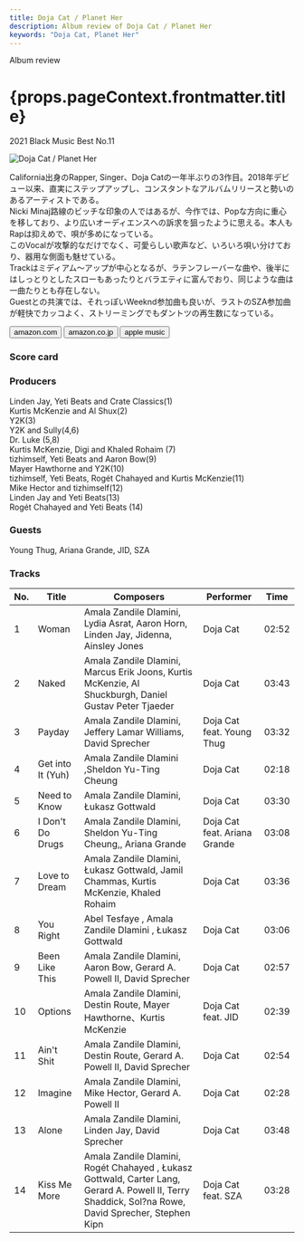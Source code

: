 ```yaml
---
title: Doja Cat / Planet Her
description: Album review of Doja Cat / Planet Her
keywords: "Doja Cat, Planet Her"
---
```





<p className="largeP">Album review</p>
<h1 className="h1--no--margin">{props.pageContext.frontmatter.title}</h1>
<p className="largeP">
  <Link to="/best50/2021/">2021 Black Music Best No.11</Link>
</p>

<Row  className="image-card-group">
	<Column colMd={"3"} colLg={"4"} noGutterMdLeft="">
       <ImageCard>

![Doja Cat / Planet Her](../../images/cd/dojacat1L.jpg)

</ImageCard>
	</Column>
	<Column colMd={"4"} colLg={"8"} noGutterMdLeft="">
	<p>
		California出身のRapper, Singer、Doja Catの一年半ぶりの3作目。2018年デビュー以来、直実にステップアップし、コンスタントなアルバムリリースと勢いのあるアーティストである。
		<br/>Nicki Minaj路線のビッチな印象の人ではあるが、今作では、Popな方向に重心を移しており、より広いオーディエンスへの訴求を狙ったように思える。本人もRapは抑えめで、唄が多めになっている。
		<br/>このVocalが攻撃的なだけでなく、可愛らしい歌声など、いろいろ唄い分けており、器用な側面も魅せている。
		<br/>Trackはミディアム～アップが中心となるが、ラテンフレーバーな曲や、後半にはしっとりとしたスローもあったりとバラエティに富んでおり、同じような曲は一曲たりとも存在しない。
		<br/>Guestとの共演では、それっぽいWeeknd参加曲も良いが、ラストのSZA参加曲が軽快でカッコよく、ストリーミングでもダントツの再生数になっている。
	</p>
	<div>
	  <Button className="button-right-mergin"  href="https://amzn.to/3yOIofE" kind="primary" size="small" renderIcon={ArrowUpRight24}>
      amazon.com
    </Button>
    <Button className="button-right-mergin"  href="https://amzn.to/3ACdwzw" kind="secondary" size="small" renderIcon={ArrowUpRight24}>
      amazon.co.jp
    </Button>
		<Button className="button-right-mergin"  href="https://geo.music.apple.com/us/album/planet-her/1571168930?itsct=music_box_link&itscg=30200&at=11lcug&ct=albums_planet_her&ls=1&app=music" kind="tertiary" size="small" renderIcon={ArrowUpRight24}>
      apple music
    </Button>
		<AdvJS2/>
	</div>
	</Column>
</Row>
<Row >
	<Column colMd={"4"} colLg={"4"} noGutterMdLeft="">
		<div>
    	<h3>Score card</h3>
			<SliderJS1 value="4" />
    	<SliderJS2 value="2" />
			<SliderJS3 value="1" />
    	<SliderJS4 value="8" />
		</div>
	</Column>
	<Column colMd={"8"} colLg={"8"} noGutterMdLeft="">
		<div>
			<h3>Producers</h3>
			<p>
				Linden Jay, Yeti Beats and Crate Classics(1)
				<br/>Kurtis McKenzie and Al Shux(2)
				<br/>Y2K(3)
				<br/>Y2K and Sully(4,6)
				<br/>Dr. Luke (5,8)
				<br/>Kurtis McKenzie, Digi and Khaled Rohaim (7)
				<br/>tizhimself, Yeti Beats and Aaron Bow(9)
				<br/>Mayer Hawthorne and Y2K(10)
				<br/>tizhimself, Yeti Beats, Rogét Chahayed and Kurtis McKenzie(11)
				<br/>Mike Hector and tizhimself(12)
				<br/>Linden Jay and Yeti Beats(13)
				<br/>Rogét Chahayed and Yeti Beats (14)
			</p>
			<h3>Guests</h3>
			<p>
				Young Thug, Ariana Grande, JID, SZA
			</p>
		</div>
	</Column>
</Row>

<h3>Tracks</h3>

| No. | Title             | Composers                                                                                                                                            | Performer                    | Time  |
| --- | ----------------- | ---------------------------------------------------------------------------------------------------------------------------------------------------- | ---------------------------- | ----- |
| 1   | Woman             | Amala Zandile Dlamini, Lydia Asrat, Aaron Horn, Linden Jay, Jidenna, Ainsley Jones                                                                   | Doja Cat                     | 02:52 |
| 2   | Naked             | Amala Zandile Dlamini, Marcus Erik Joons, Kurtis McKenzie, Al Shuckburgh, Daniel Gustav Peter Tjaeder                                                | Doja Cat                     | 03:43 |
| 3   | Payday            | Amala Zandile Dlamini, Jeffery Lamar Williams, David Sprecher                                                                                        | Doja Cat feat. Young Thug    | 03:32 |
| 4   | Get into It (Yuh) | Amala Zandile Dlamini ,Sheldon Yu-Ting Cheung                                                                                                        | Doja Cat                     | 02:18 |
| 5   | Need to Know      | Amala Zandile Dlamini, Łukasz Gottwald                                                                                                               | Doja Cat                     | 03:30 |
| 6   | I Don't Do Drugs  | Amala Zandile Dlamini, Sheldon Yu-Ting Cheung,, Ariana Grande                                                                                        | Doja Cat feat. Ariana Grande | 03:08 |
| 7   | Love to Dream     | Amala Zandile Dlamini, Łukasz Gottwald, Jamil Chammas, Kurtis McKenzie, Khaled Rohaim                                                                | Doja Cat                     | 03:36 |
| 8   | You Right         | Abel Tesfaye , Amala Zandile Dlamini , Łukasz Gottwald                                                                                               | Doja Cat                     | 03:06 |
| 9   | Been Like This    | Amala Zandile Dlamini, Aaron Bow, Gerard A. Powell II, David Sprecher                                                                                | Doja Cat                     | 02:57 |
| 10  | Options           | Amala Zandile Dlamini, Destin Route, Mayer Hawthorne、Kurtis McKenzie                                                                                | Doja Cat feat. JID           | 02:39 |
| 11  | Ain't Shit        | Amala Zandile Dlamini, Destin Route, Gerard A. Powell II, David Sprecher                                                                             | Doja Cat                     | 02:54 |
| 12  | Imagine           | Amala Zandile Dlamini, Mike Hector, Gerard A. Powell II                                                                                              | Doja Cat                     | 02:28 |
| 13  | Alone             | Amala Zandile Dlamini, Linden Jay, David Sprecher                                                                                                    | Doja Cat                     | 03:48 |
| 14  | Kiss Me More      | Amala Zandile Dlamini, Rogét Chahayed , Łukasz Gottwald, Carter Lang, Gerard A. Powell II, Terry Shaddick, Sol?na Rowe, David Sprecher, Stephen Kipn | Doja Cat feat. SZA           | 03:28 |

<AdvJS3 />
